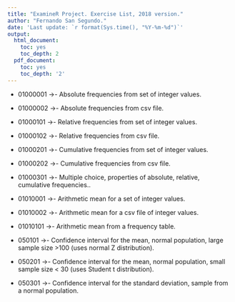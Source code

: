 ```yaml
---
title: "ExamineR Project. Exercise List, 2018 version."
author: "Fernando San Segundo."
date: 'Last update: `r format(Sys.time(), "%Y-%m-%d")`'
output:
  html_document:
    toc: yes
    toc_depth: 2
  pdf_document:
    toc: yes
    toc_depth: '2'
---
```



+ 01000001 ->- Absolute frequencies from set of integer values.
+ 01000002 ->- Absolute frequencies from csv file.
+ 01000101 ->- Relative frequencies from set of integer values.
+ 01000102 ->- Relative frequencies from csv file.
+ 01000201 ->- Cumulative frequencies from set of integer values.
+ 01000202 ->- Cumulative frequencies from csv file.
+ 01000301 ->- Multiple choice, properties of absolute, relative, cumulative frequencies..

+ 01010001 ->- Arithmetic mean for a set of integer values.
+ 01010002 ->- Arithmetic mean for a csv file of integer values.
+ 01010101 ->- Arithmetic mean from a frequency table.

+ 050101 ->- Confidence interval for the mean, normal population, large sample size >100 (uses normal Z distribution).
+ 050201 ->- Confidence interval for the mean, normal population, small sample size < 30 (uses Student t distribution).
+ 050301 ->- Confidence interval for the standard deviation, sample from a normal population.